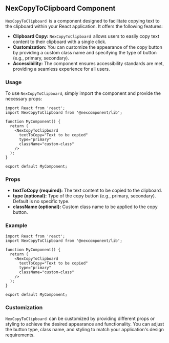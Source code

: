## NexCopyToClipboard Component

`NexCopyToClipboard `is a component designed to facilitate copying text to the clipboard within your React application. It offers the following features:

* **Clipboard Copy:** `NexCopyToClipboard `allows users to easily copy text content to their clipboard with a single click.
* **Customization:** You can customize the appearance of the copy button by providing a custom class name and specifying the type of button (e.g., primary, secondary).
* **Accessibility:** The component ensures accessibility standards are met, providing a seamless experience for all users.

### Usage

To use `NexCopyToClipboard`, simply import the component and provide the necessary props:

```tsx
import React from 'react';
import NexCopyToClipboard from '@nexcomponent/lib';

function MyComponent() {
  return (
    <NexCopyToClipboard
      textToCopy="Text to be copied"
      type="primary"
      className="custom-class"
    />
  );
}

export default MyComponent;
```

### Props

* **textToCopy (required):** The text content to be copied to the clipboard.
* **type (optional):** Type of the copy button (e.g., primary, secondary). Default is no specific type.
* **className (optional):** Custom class name to be applied to the copy button.

### Example

```tsx
import React from 'react';
import NexCopyToClipboard from '@nexcomponent/lib';

function MyComponent() {
  return (
    <NexCopyToClipboard
      textToCopy="Text to be copied"
      type="primary"
      className="custom-class"
    />
  );
}

export default MyComponent;
```

### Customization

`NexCopyToClipboard `can be customized by providing different props or styling to achieve the desired appearance and functionality. You can adjust the button type, class name, and styling to match your application's design requirements.